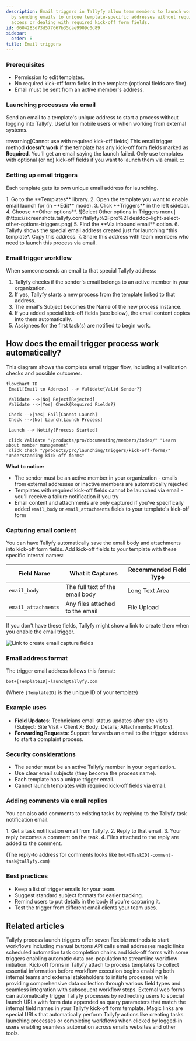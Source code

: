 ```yaml
---
description: Email triggers in Tallyfy allow team members to launch workflow processes
  by sending emails to unique template-specific addresses without requiring login
  access or dealing with required kick-off form fields.
id: 0604283d73d577667b35cae9909c0d89
sidebar:
  order: 8
title: Email triggers
---
```



### Prerequisites

*   Permission to edit templates.
*   No required kick-off form fields in the template (optional fields are fine).
*   Email must be sent from an active member's address.

### Launching processes via email

Send an email to a template's unique address to start a process without logging into Tallyfy. Useful for mobile users or when working from external systems.

:::warning[Cannot use with required kick-off fields]
This email trigger method **doesn't work** if the template has any kick-off form fields marked as **Required**. You'll get an email saying the launch failed. Only use templates with optional (or no) kick-off fields if you want to launch them via email.
:::

### Setting up email triggers

Each template gets its own unique email address for launching.

<Steps>
1. Go to the **Templates** library.
2. Open the template you want to enable email launch for (in **Edit** mode).
3. Click **Triggers** in the left sidebar.
4. Choose **Other options**.
   ![Select Other options in Triggers menu](https://screenshots.tallyfy.com/tallyfy%2Fpro%2Fdesktop-light-select-other-options-triggers.png)
5. Find the **Via inbound email** option.
6. Tallyfy shows the special email address created just for launching *this template*. Copy this address.
7. Share this address with team members who need to launch this process via email.
</Steps>

### Email trigger workflow

When someone sends an email to that special Tallyfy address:

1. Tallyfy checks if the sender's email belongs to an active member in your organization.
2. If yes, Tallyfy starts a new process from the template linked to that address.
3. The email's Subject becomes the Name of the new process instance.
4. If you added special kick-off fields (see below), the email content copies into them automatically.
5. Assignees for the first task(s) are notified to begin work.

## How does the email trigger process work automatically?

This diagram shows the complete email trigger flow, including all validation checks and possible outcomes.

```mermaid
flowchart TD
 Email[Email to Address] --> Validate{Valid Sender?}
 
 Validate -->|No| Reject[Rejected]
 Validate -->|Yes| Check{Required Fields?}
 
 Check -->|Yes| Fail[Cannot Launch]
 Check -->|No| Launch[Launch Process]
 
 Launch --> Notify[Process Started]
 
 click Validate "/products/pro/documenting/members/index/" "Learn about member management"
 click Check "/products/pro/launching/triggers/kick-off-forms/" "Understanding kick-off forms"
```

**What to notice:**
- The sender must be an active member in your organization - emails from external addresses or inactive members are automatically rejected
- Templates with required kick-off fields cannot be launched via email - you'll receive a failure notification if you try
- Email content and attachments are only captured if you've specifically added `email_body` or `email_attachments` fields to your template's kick-off form

### Capturing email content

You can have Tallyfy automatically save the email body and attachments into kick-off form fields. Add kick-off fields to your template with these specific internal names:

| Field Name              | What it Captures                  | Recommended Field Type |
|-------------------------|-----------------------------------|------------------------|
| `email_body`            | The full text of the email body   | Long Text Area         |
| `email_attachments`     | Any files attached to the email | File Upload            |

If you don't have these fields, Tallyfy might show a link to create them when you enable the email trigger.

![Link to create email capture fields](https://screenshots.tallyfy.com/tallyfy%2Fpro%2Fdesktop-light-create-email-fields.png)

### Email address format

The trigger email address follows this format:

```text
bot+[TemplateID]-launch@tallyfy.com
```

(Where `[TemplateID]` is the unique ID of your template)

### Example uses

*   **Field Updates**: Technicians email status updates after site visits (Subject: Site Visit - Client X; Body: Details; Attachments: Photos).
*   **Forwarding Requests**: Support forwards an email to the trigger address to start a complaint process.

### Security considerations

*   The sender must be an active Tallyfy member in your organization.
*   Use clear email subjects (they become the process name).
*   Each template has a unique trigger email.
*   Cannot launch templates with required kick-off fields via email.

### Adding comments via email replies

You can also add comments to existing tasks by replying to the Tallyfy task notification email.

<Steps>
1. Get a task notification email from Tallyfy.
2. Reply to that email.
3. Your reply becomes a comment on the task.
4. Files attached to the reply are added to the comment.
</Steps>

(The reply-to address for comments looks like `bot+[TaskID]-comment-task@tallyfy.com`)

### Best practices

- Keep a list of trigger emails for your team.
- Suggest standard subject formats for easier tracking.
- Remind users to put details in the body if you're capturing it.
- Test the trigger from different email clients your team uses.


## Related articles
<CardGrid>
<LinkTitleCard header="<b>Launching > Triggers</b>" href="/products/pro/launching/triggers/" > Tallyfy process launch triggers offer seven flexible methods to start workflows including manual buttons API calls email addresses magic links scheduled automation task completion chains and kick-off forms with some triggers enabling automatic data pre-population to streamline workflow initiation. </LinkTitleCard>
<LinkTitleCard header="<b>Triggers > Launch via a kick-off form</b>" href="/products/pro/launching/triggers/kick-off-forms/" > Kick-off forms in Tallyfy attach to process templates to collect essential information before workflow execution begins enabling both internal teams and external stakeholders to initiate processes while providing comprehensive data collection through various field types and seamless integration with subsequent workflow steps. </LinkTitleCard>
<LinkTitleCard header="<b>Launching > Launch from a form</b>" href="/products/pro/launching/how-to-launch-a-tallyfy-process-from-a-webform/" > External web forms can automatically trigger Tallyfy processes by redirecting users to special launch URLs with form data appended as query parameters that match the internal field names in your Tallyfy kick-off form template. </LinkTitleCard>
<LinkTitleCard header="<b>Triggers > Launch via a magic link</b>" href="/products/pro/launching/triggers/magic-links/" > Magic links are special URLs that automatically perform Tallyfy actions like creating tasks launching processes or completing workflows when clicked by logged-in users enabling seamless automation across emails websites and other tools. </LinkTitleCard>
</CardGrid>